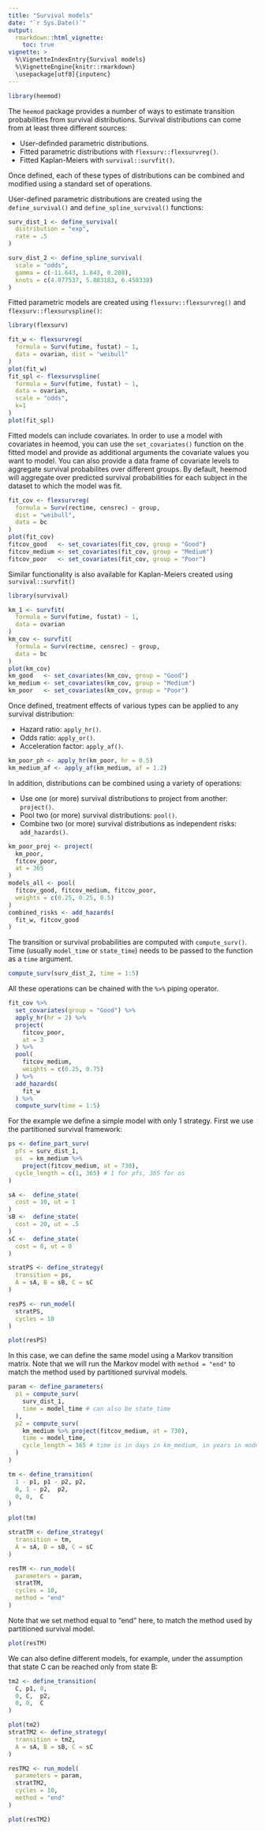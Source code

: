 ```yaml
---
title: "Survival models"
date: "`r Sys.Date()`"
output:
  rmarkdown::html_vignette:
    toc: true 
vignette: >
  %\VignetteIndexEntry{Survival models}
  %\VignetteEngine{knitr::rmarkdown}
  \usepackage[utf8]{inputenc}
---
```



```r
library(heemod)
```

The `heemod` package provides a number of ways to estimate transition probabilities from survival distributions.  Survival distributions can come from at least three different sources:

  * User-definded parametric distributions.
  * Fitted parametric distributions with `flexsurv::flexsurvreg()`.
  * Fitted Kaplan-Meiers with `survival::survfit()`.

Once defined, each of these types of distributions can be combined and modified using a standard set of operations.

User-defined parametric distributions are created using the `define_survival()` and `define_spline_survival()` functions:
```r
surv_dist_1 <- define_survival(
  distribution = "exp",
  rate = .5
)

surv_dist_2 <- define_spline_survival(
  scale = "odds",
  gamma = c(-11.643, 1.843, 0.208),
  knots = c(4.077537, 5.883183, 6.458338)
)
```

Fitted parametric models are created using `flexsurv::flexsurvreg()` and `flexsurv::flexsurvspline()`:

```r
library(flexsurv)

fit_w <- flexsurvreg(
  formula = Surv(futime, fustat) ~ 1,
  data = ovarian, dist = "weibull"
)
plot(fit_w)
fit_spl <- flexsurvspline(
  formula = Surv(futime, fustat) ~ 1,
  data = ovarian,
  scale = "odds",
  k=1
)
plot(fit_spl)
```

Fitted models can include covariates. In order to use a model with covariates in heemod, you can use the `set_covariates()` function on the fitted model and provide as additional arguments the covariate values you want to model. You can also provide a data frame of covariate levels to aggregate survival probabilites over different groups.  By default, heemod will aggregate over predicted survival probabilities for each subject in the dataset to which the model was fit.

```r
fit_cov <- flexsurvreg(
  formula = Surv(rectime, censrec) ~ group,
  dist = "weibull",
  data = bc
)
plot(fit_cov)
fitcov_good   <- set_covariates(fit_cov, group = "Good")
fitcov_medium <- set_covariates(fit_cov, group = "Medium")
fitcov_poor   <- set_covariates(fit_cov, group = "Poor")
```

Similar functionality is also available for Kaplan-Meiers created using `survival::survfit()`
```r
library(survival)

km_1 <- survfit(
  formula = Surv(futime, fustat) ~ 1,
  data = ovarian
)
km_cov <- survfit(
  formula = Surv(rectime, censrec) ~ group,
  data = bc
)
plot(km_cov)
km_good   <- set_covariates(km_cov, group = "Good")
km_medium <- set_covariates(km_cov, group = "Medium")
km_poor   <- set_covariates(km_cov, group = "Poor")
```

Once defined, treatment effects of various types can be applied to any survival distribution:

  * Hazard ratio: `apply_hr()`.
  * Odds ratio: `apply_or()`.
  * Acceleration factor: `apply_af()`.

```r
km_poor_ph <- apply_hr(km_poor, hr = 0.5)
km_medium_af <- apply_af(km_medium, af = 1.2)
```

In addition, distributions can be combined using a variety of operations:

  * Use one (or more) survival distributions to project from another: `project()`.
  * Pool two (or more) survival distributions: `pool()`.
  * Combine two (or more) survival distributions as independent risks: `add_hazards()`.

```r
km_poor_proj <- project(
  km_poor,
  fitcov_poor,
  at = 365
)
models_all <- pool(
  fitcov_good, fitcov_medium, fitcov_poor,
  weights = c(0.25, 0.25, 0.5)
)
combined_risks <- add_hazards(
  fit_w, fitcov_good
)
```

The transition or survival probabilities are computed with `compute_surv()`. Time (usually `model_time` or `state_time`) needs to be passed to the function as a `time` argument.

```r
compute_surv(surv_dist_2, time = 1:5)
```

All these operations can be chained with the `%>%` piping operator.

```r
fit_cov %>% 
  set_covariates(group = "Good") %>% 
  apply_hr(hr = 2) %>% 
  project(
    fitcov_poor,
    at = 3
  ) %>%
  pool(
    fitcov_medium,
    weights = c(0.25, 0.75)
  ) %>%
  add_hazards(
    fit_w
  ) %>% 
  compute_surv(time = 1:5)
```


For the example we define a simple model with only 1 strategy.   First we
use the partitioned survival framework:

```r
ps <- define_part_surv(
  pfs = surv_dist_1,
  os  = km_medium %>%
    project(fitcov_medium, at = 730),
  cycle_length = c(1, 365) # 1 for pfs, 365 for os
)

sA <-  define_state(
  cost = 10, ut = 1
)
sB <-  define_state(
  cost = 20, ut = .5
)
sC <-  define_state(
  cost = 0, ut = 0
)

stratPS <- define_strategy(
  transition = ps,
  A = sA, B = sB, C = sC
)

resPS <- run_model(
  stratPS,
  cycles = 10
)

plot(resPS)
```

In this case, we can define the same model using a Markov transition matrix.
Note that we will run the Markov model with `method = "end"` to match the
method used by partitioned survival models.

```r
param <- define_parameters(
  p1 = compute_surv(
    surv_dist_1,
    time = model_time # can also be state_time
  ),
  p2 = compute_surv(
    km_medium %>% project(fitcov_medium, at = 730),
    time = model_time,
    cycle_length = 365 # time is in days in km_medium, in years in model_time
  )
)

tm <- define_transition(
  1 - p1, p1 - p2, p2,
  0, 1 - p2,  p2,
  0, 0,  C
)

plot(tm)

stratTM <- define_strategy(
  transition = tm,
  A = sA, B = sB, C = sC
)

resTM <- run_model(
  parameters = param,
  stratTM,
  cycles = 10,
  method = "end"
)
```

Note that we set method equal to "end" here, to match the method used by
partitioned survival model.
```r
plot(resTM)
```

We can also define different models, for example, under the assumption
that state C can be reached only from state B:
```r
tm2 <- define_transition(
  C, p1, 0,
  0, C,  p2,
  0, 0,  C
)

plot(tm2)
stratTM2 <- define_strategy(
  transition = tm2,
  A = sA, B = sB, C = sC
)
```
```r
resTM2 <- run_model(
  parameters = param,
  stratTM2,
  cycles = 10,
  method = "end"
)
```

```r
plot(resTM2)
```
